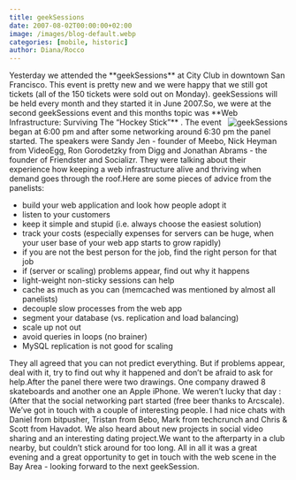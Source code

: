 ```yaml
---
title: geekSessions
date: 2007-08-02T00:00:00+02:00
image: /images/blog-default.webp
categories: [mobile, historic]
author: Diana/Rocco
---
```


<div class="entry-content">
Yesterday we attended the **geekSessions**  at City Club in downtown San Francisco. This event is pretty new and we were happy that we still got tickets (all of the 150 tickets were sold out on Monday). geekSessions will be held every month and they started it in June 2007.So, we were at the second geekSessions event and this months topic was **Web Infrastructure: Surviving The “Hockey Stick”** .<img src="http://pavingways.com/wp-content/uploads/971267003_7c0f63ff97.thumbnail.jpg" alt="geekSessions" style="float: right; margin-left: 10px" /> The event began at 6:00 pm and after some networking around 6:30 pm the panel started. The speakers were Sandy Jen - founder of Meebo, Nick Heyman from VideoEgg, Ron Gorodetzky from Digg and Jonathan Abrams - the founder of Friendster and Socializr. They were talking about their experience how keeping a web infrastructure alive and thriving when demand goes through the roof.Here are some pieces of advice from the panelists:<ul>	<li>build your web application and look how people adopt it</li>	<li> listen to your customers</li>	<li> keep it simple and stupid (i.e. always choose the easiest solution)</li>	<li> track your costs (especially expenses for servers can be huge, when your user base of your web app starts to grow rapidly)</li>	<li>if you are not the best person for the job, find the right person for that job</li>	<li>if (server or scaling) problems appear, find out why it happens</li>	<li>light-weight non-sticky sessions can help</li>	<li>cache as much as you can (memcached was mentioned by almost all panelists)</li>	<li>decouple slow processes from the web app</li>	<li>segment your database (vs. replication and load balancing)</li>	<li>scale up not out</li>	<li>avoid queries in loops (no brainer)</li>	<li>MySQL replication is not good for scaling</li></ul>They all agreed that you can not predict everything. But if problems appear, deal with it, try to find out why it happened and don’t be afraid to ask for help.After the panel there were two drawings. One company drawed 8 skateboards and another one an Apple iPhone. We weren’t lucky that day :(After that the social networking part started (free beer thanks to Arcscale). We’ve got in touch with a couple of interesting people. I had nice chats with Daniel from bitpusher, Tristan from Bebo, Mark from techcrunch and Chris &amp; Scott from Havadot. We also heard about new projects in social video sharing and an interesting dating project.We want to the afterparty in a club nearby, but couldn’t stick around for too long. All in all it was a great evening and a great opportunity to get in touch with the web scene in the Bay Area - looking forward to the next geekSession.
</div>

